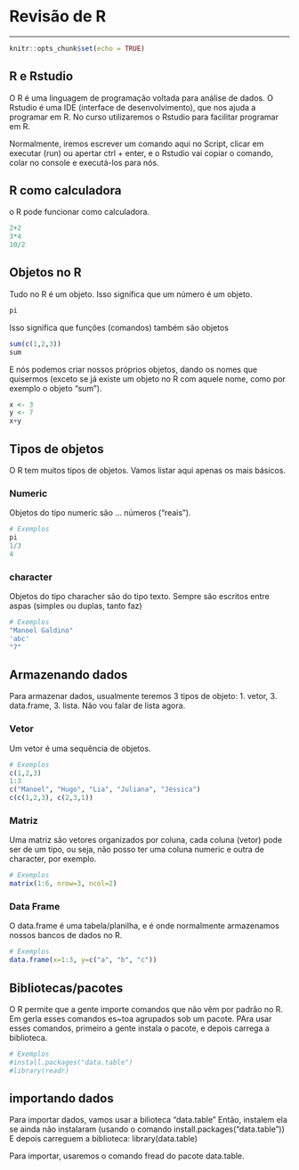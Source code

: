 # Revisão de R

---


```r
knitr::opts_chunk$set(echo = TRUE)
```

## R e Rstudio

O R é uma linguagem de programação voltada para análise de dados. O Rstudio é uma IDE (interface de desenvolvimento), que nos ajuda a programar em R. No curso utilizaremos o Rstudio para facilitar programar em R.

Normalmente, iremos escrever um comando aqui no Script, clicar em executar (run) ou apertar ctrl + enter, e o Rstudio vai copiar o comando, colar no console e executá-los para nós.

## R como calculadora

o R pode funcionar como calculadora.


```r
2+2
3*4
10/2
```

## Objetos no R

Tudo no R é um objeto. Isso significa que um número é um objeto.

```r
pi
```

Isso significa que funções (comandos) também são objetos

```r
sum(c(1,2,3))
sum
```

E nós podemos criar nossos próprios objetos, dando os nomes que quisermos (exceto se já existe um objeto no R com aquele nome, como por exemplo o objeto "sum").

```r
x <- 3
y <- 7
x+y
```

## Tipos de objetos

O R tem muitos tipos de objetos. Vamos listar aqui apenas os mais básicos.

### Numeric

Objetos do tipo numeric são ... números ("reais").

```r
# Exemplos
pi
1/3
4
```

### character

Objetos do tipo characher são do tipo texto. Sempre são escritos entre aspas (simples ou duplas, tanto faz)

```r
# Exemplos
"Manoel Galdino"
'abc'
"7"
```

## Armazenando dados

Para armazenar dados, usualmente teremos 3 tipos de objeto: 1. vetor, 3. data.frame, 3. lista. Não vou falar de lista agora.

### Vetor
Um vetor é uma sequência de objetos.

```r
# Exemplos
c(1,2,3)
1:3
c("Manoel", "Hugo", "Lia", "Juliana", "Jéssica")
c(c(1,2,3), c(2,3,1))
```

### Matriz

Uma matriz são vetores organizados por coluna, cada coluna (vetor) pode ser de um tipo, ou seja, não posso ter uma coluna numeric e outra de character, por exemplo.

```r
# Exemplos
matrix(1:6, nrow=3, ncol=2)
```

### Data Frame
O data.frame é uma tabela/planilha, e é onde normalmente armazenamos nossos bancos de dados no R.


```r
# Exemplos
data.frame(x=1:3, y=c("a", "b", "c"))
```



## Bibliotecas/pacotes

O R permite que a gente importe comandos que não vêm por padrão no R. Em gerla esses comandos es~toa agrupados sob um pacote. PAra usar esses comandos, primeiro a gente instala o pacote, e depois carrega a biblioteca.

```r
# Exemplos
#install.packages("data.table")
#library(readr)
```

## importando dados
Para importar dados, vamos usar a bilioteca "data.table"
Então, instalem ela se ainda não instalaram (usando o comando install.packages("data.table"))
E depois carreguem a biblioteca: library(data.table)

Para importar, usaremos o comando fread do pacote data.table.
